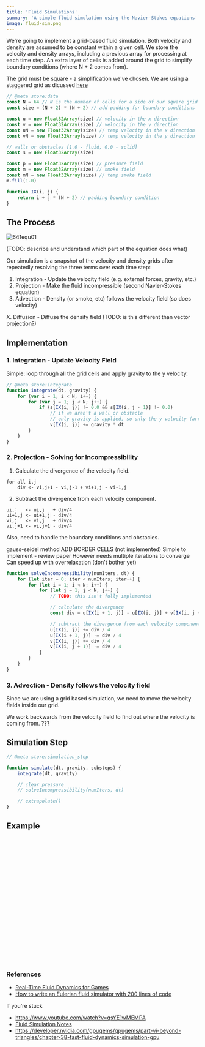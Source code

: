```yaml
---
title: 'Fluid Simulations'
summary: 'A simple fluid simulation using the Navier-Stokes equations'
image: fluid-sim.png
---
```


We're going to implement a grid-based fluid simulation. Both velocity and density are assumed to be constant within a given cell. We store the velocity and density arrays, including a previous array for processing at each time step. An extra layer of cells is added around the grid to simplify boundary conditions (where N + 2 comes from).

The grid must be square - a simplification we've chosen. We are using a staggered grid as dicussed [here](https://www.youtube.com/watch?v=iKAVRgIrUOU&t=211s)

```javascript
// @meta store:data
const N = 64 // N is the number of cells for a side of our square grid
const size = (N + 2) * (N + 2) // add padding for boundary conditions

const u = new Float32Array(size) // velocity in the x direction
const v = new Float32Array(size) // velocity in the y direction
const uN = new Float32Array(size) // temp velocity in the x direction
const vN = new Float32Array(size) // temp velocity in the y direction

// walls or obstacles [1.0 - fluid, 0.0 - solid]
const s = new Float32Array(size)

const p = new Float32Array(size) // pressure field
const m = new Float32Array(size) // smoke field
const mN = new Float32Array(size) // temp smoke field
m.fill(1.0)

function IX(i, j) {
    return i + j * (N + 2) // padding boundary condition
}
```

## The Process

![641equ01](/images/_notes/fluid/641equ01.jpg)

(TODO: describe and understand which part of the equation does what)

Our simulation is a snapshot of the velocity and density grids after repeatedly resolving the three terms over each time step:

1. Integration - Update the velocity field (e.g. external forces, gravity, etc.)
2. Projection - Make the fluid incompressible (second Navier-Stokes equation)
3. Advection - Density (or smoke, etc) follows the velocity field (so does velocity)

X. Diffusion - Diffuse the density field (TODO: is this different than vector projection?)

## Implementation

### 1. Integration - Update Velocity Field

Simple: loop through all the grid cells and apply gravity to the y velocity.

```javascript
// @meta store:integrate
function integrate(dt, gravity) {
    for (var i = 1; i < N; i++) {
        for (var j = 1; j < N; j++) {
            if (s[IX(i, j)] != 0.0 && s[IX(i, j - 1)] != 0.0)
                // if we aren't a wall or obstacle
                // only gravity is applied, so only the y velocity (array v) is affected
                v[IX(i, j)] += gravity * dt
        }
    }
}
```

### 2. Projection - Solving for Incompressibility

1. Calculate the divergence of the velocity field.

```psuedocode
for all i,j
    div <- vi,j+1 - vi,j-1 + vi+1,j - vi-1,j
```

2. Subtract the divergence from each velocity component.

```psuedocode
ui,j   <- ui,j   + div/4
ui+1,j <- ui+1,j - div/4
vi,j   <- vi,j   + div/4
vi,j+1 <- vi,j+1 - div/4
```

Also, need to handle the boundary conditions and obstacles.

gauss-seidel method
ADD BORDER CELLS (not implemented)
Simple to implement - review paper
However needs multiple iterations to converge
Can speed up with overrelaxation (don't bother yet)

```javascript
function solveIncompressibility(numIters, dt) {
    for (let iter = 0; iter < numIters; iter++) {
        for (let i = 1; i < N; i++) {
            for (let j = 1; j < N; j++) {
                // TODO: this isn't fully implemented

                // calculate the divergence
                const div = u[IX(i + 1, j)] - u[IX(i, j)] + v[IX(i, j + 1)] - v[IX(i, j)]

                // subtract the divergence from each velocity component
                u[IX(i, j)] += div / 4
                u[IX(i + 1, j)] -= div / 4
                v[IX(i, j)] += div / 4
                v[IX(i, j + 1)] -= div / 4
            }
        }
    }
}
```

### 3. Advection - Density follows the velocity field

Since we are using a grid based simulation, we need to move the velocity fields inside our grid.

We work backwards from the velocity field to find out where the velocity is coming from.
???

## Simulation Step

```javascript
// @meta store:simulation_step

function simulate(dt, gravity, substeps) {
    integrate(dt, gravity)

    // clear pressure
    // solveIncompressibility(numIters, dt)

    // extrapolate()
}
```

## Example

<Canvas id="example01" width={640} height={640} />

```javascript
// @meta exec load:data load:integrate load:simulation_step
const canvas = document.getElementById('example01')
const ctx = canvas.getContext('2d')

const dt = 1.0 / 60.0
const substeps = 40
// const gravity = -9.81
const gravity = 0 // painting mode

function draw() {
    ctx.clearRect(0, 0, canvas.width, canvas.height)

    ctx.fillStyle = '#FF0000'
    ctx.fillRect(0, 0, canvas.width, canvas.height)
}

function update() {
    simulate(dt, gravity, substeps)
    draw()
    // requestAnimationFrame(update)
}
update()
```

### References

-   [Real-Time Fluid Dynamics for Games](https://www.dgp.toronto.edu/public_user/stam/reality/Research/pdf/GDC03.pdf)
-   [How to write an Eulerian fluid simulator with 200 lines of code](https://www.youtube.com/watch?v=iKAVRgIrUOU)

If you're stuck

-   https://www.youtube.com/watch?v=qsYE1wMEMPA
-   [Fluid Simulation Notes](https://www.cs.ubc.ca/~rbridson/fluidsimulation/fluids_notes.pdf)
-   https://developer.nvidia.com/gpugems/gpugems/part-vi-beyond-triangles/chapter-38-fast-fluid-dynamics-simulation-gpu

